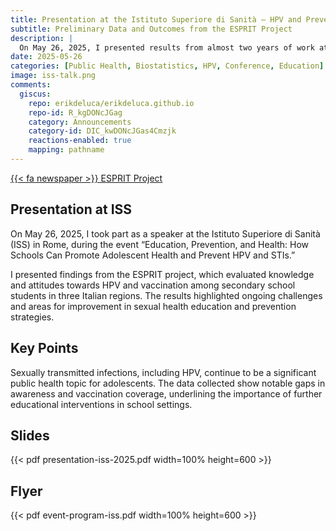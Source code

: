 ```yaml
---
title: Presentation at the Istituto Superiore di Sanità – HPV and Prevention in Schools  
subtitle: Preliminary Data and Outcomes from the ESPRIT Project  
description: |
  On May 26, 2025, I presented results from almost two years of work at the Istituto Superiore di Sanità in Rome, focusing on pre- and post-intervention data regarding HPV and STI knowledge among secondary school students. The data contribute to current discussions on public health, adolescent education, and preventive strategies.
date: 2025-05-26  
categories: [Public Health, Biostatistics, HPV, Conference, Education]  
image: iss-talk.png  
comments:
  giscus:
    repo: erikdeluca/erikdeluca.github.io
    repo-id: R_kgDONcJGag
    category: Announcements
    category-id: DIC_kwDONcJGas4Cmzjk
    reactions-enabled: true
    mapping: pathname
---
```


[{{< fa newspaper >}} ESPRIT Project](https://www.progettoesprit.it/){.btn target="_blank"}

## Presentation at ISS

On May 26, 2025, I took part as a speaker at the Istituto Superiore di Sanità (ISS) in Rome, during the event “Education, Prevention, and Health: How Schools Can Promote Adolescent Health and Prevent HPV and STIs.”

I presented findings from the ESPRIT project, which evaluated knowledge and attitudes towards HPV and vaccination among secondary school students in three Italian regions. The results highlighted ongoing challenges and areas for improvement in sexual health education and prevention strategies.

## Key Points

Sexually transmitted infections, including HPV, continue to be a significant public health topic for adolescents. The data collected show notable gaps in awareness and vaccination coverage, underlining the importance of further educational interventions in school settings.

## Slides

{{< pdf presentation-iss-2025.pdf width=100% height=600 >}}

## Flyer

{{< pdf event-program-iss.pdf width=100% height=600 >}}
